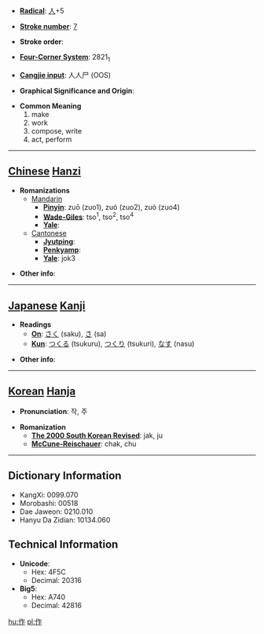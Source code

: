 * '''[[Wiktionary:Chinese radical index| Radical]]''': [[Wiktionary:Chinese radical index 人|人]]+5

* '''[[Wiktionary:Chinese total strokes index|Stroke number]]''': [[Wiktionary:Chinese total strokes index 7|7]]

* '''Stroke order''': 

* '''[[Wiktionary:Chinese four corner index|Four-Corner System]]''': 2821<sub>1</sub>

* '''[[Wiktionary:Chinese Cangjie index|Cangjie input]]''': 人人尸 (OOS)

* '''Graphical Significance and Origin''': 

* '''Common Meaning'''
*#make
*# work
*# compose, write
*# act, perform


----

== [[Chinese]] [[Hanzi]] ==

* '''Romanizations'''
** [[Mandarin]]
*** '''[[Pinyin]]''': zuō (zuo1), zuó (zuo2), zuò (zuo4)
*** '''[[Wade-Giles]]''': tso<sup>1</sup>, tso<sup>2</sup>, tso<sup>4</sup>
*** '''[[Yale]]''': 
**[[Cantonese]]
***'''[[Jyutping]]''':
***'''[[Penkyamp]]''': 
***'''[[Yale]]''': jok3

* '''Other info''': 

----

== [[Japanese]] [[Kanji]] ==

* '''Readings'''
** '''[[On]]''': [[さく]] (saku), [[さ]] (sa)
** '''[[Kun]]''': [[つくる]] (tsukuru), [[つくり]] (tsukuri), [[なす]] (nasu)

* '''Other info''':  

----

== [[Korean]] [[Hanja]] ==

* '''Pronunciation''': 작, 주

* '''Romanization'''
** '''[[The 2000 South Korean Revised Romanization|The 2000 South Korean Revised]]''': jak, ju
** '''[[McCune-Reischauer]]''': chak, chu

----

== Dictionary Information ==

* KangXi: 0099.070
* Morobashi: 00518
* Dae Jaweon: 0210.010
* Hanyu Da Zidian: 10134.060

== Technical Information ==

* '''Unicode''':
** Hex: 4F5C
** Decimal: 20316
* '''Big5''':
** Hex: A740
** Decimal: 42816

[[hu:作]]
[[pl:作]]